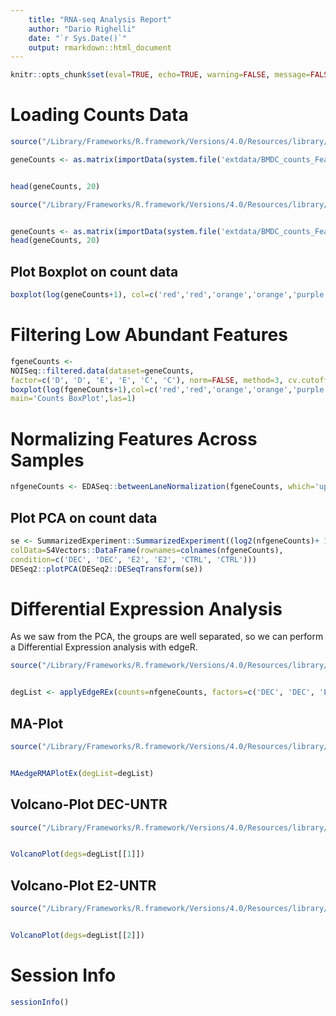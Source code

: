```yaml
---
    title: "RNA-seq Analysis Report"
    author: "Dario Righelli"
    date: "`r Sys.Date()`"
    output: rmarkdown::html_document
---
```


```r
knitr::opts_chunk$set(eval=TRUE, echo=TRUE, warning=FALSE, message=FALSE, include=TRUE, cache=TRUE)
```

# Loading Counts Data
```r

source("/Library/Frameworks/R.framework/Versions/4.0/Resources/library/easyreporting/script/importFunctions.R")

geneCounts <- as.matrix(importData(system.file('extdata/BMDC_counts_FeatureCounts.xlsx', package='easyreporting')))


head(geneCounts, 20)

```

```r

source("/Library/Frameworks/R.framework/Versions/4.0/Resources/library/easyreporting/script/importFunctions.R")


geneCounts <- as.matrix(importData(system.file('extdata/BMDC_counts_FeatureCounts.xlsx', package='easyreporting')))
head(geneCounts, 20)

```

## Plot Boxplot on count data
```r


boxplot(log(geneCounts+1), col=c('red','red','orange','orange','purple','purple'), main='Counts BoxPlot',las=1)

```

# Filtering Low Abundant Features
```r


fgeneCounts <- 
NOISeq::filtered.data(dataset=geneCounts, 
factor=c('D', 'D', 'E', 'E', 'C', 'C'), norm=FALSE, method=3, cv.cutoff=100, cpm=0.5)
boxplot(log(fgeneCounts+1),col=c('red','red','orange','orange','purple','purple'), 
main='Counts BoxPlot',las=1)

```

# Normalizing Features Across Samples
```r


nfgeneCounts <- EDASeq::betweenLaneNormalization(fgeneCounts, which='upper')

```

## Plot PCA on count data
```r


se <- SummarizedExperiment::SummarizedExperiment((log2(nfgeneCounts)+ 1), 
colData=S4Vectors::DataFrame(rownames=colnames(nfgeneCounts), 
condition=c('DEC', 'DEC', 'E2', 'E2', 'CTRL', 'CTRL')))
DESeq2::plotPCA(DESeq2::DESeqTransform(se))

```

# Differential Expression Analysis

As we saw from the PCA, the groups are well separated, so we can perform a Differential Expression analysis with edgeR.

```r

source("/Library/Frameworks/R.framework/Versions/4.0/Resources/library/easyreporting/script/geneFunctions.R")


degList <- applyEdgeREx(counts=nfgeneCounts, factors=c('DEC', 'DEC', 'E2', 'E2', 'UNTR', 'UNTR'), contrasts=c('DEC - UNTR', 'E2 - UNTR'),p.threshold=1)

```

## MA-Plot
```r

source("/Library/Frameworks/R.framework/Versions/4.0/Resources/library/easyreporting/script/plotFunctions.R")


MAedgeRMAPlotEx(degList=degList)

```


## Volcano-Plot DEC-UNTR
```r

source("/Library/Frameworks/R.framework/Versions/4.0/Resources/library/easyreporting/script/plotFunctions.R")


VolcanoPlot(degs=degList[[1]])

```

## Volcano-Plot E2-UNTR
```r

source("/Library/Frameworks/R.framework/Versions/4.0/Resources/library/easyreporting/script/plotFunctions.R")


VolcanoPlot(degs=degList[[2]])

```

# Session Info
```r


sessionInfo()

```


